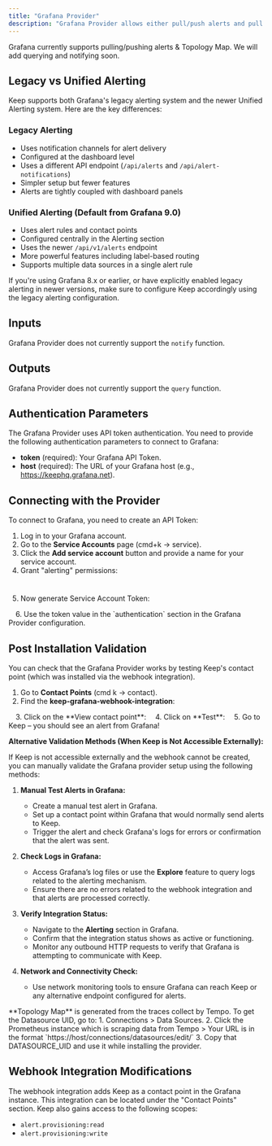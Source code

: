 ```yaml
---
title: "Grafana Provider"
description: "Grafana Provider allows either pull/push alerts and pull Topology Map from Grafana to Keep."
---
```

<Tip>Grafana currently supports pulling/pushing alerts & Topology Map. We will add querying and notifying soon.</Tip>

## Legacy vs Unified Alerting

Keep supports both Grafana's legacy alerting system and the newer Unified Alerting system. Here are the key differences:

### Legacy Alerting
- Uses notification channels for alert delivery
- Configured at the dashboard level
- Uses a different API endpoint (`/api/alerts` and `/api/alert-notifications`)
- Simpler setup but fewer features
- Alerts are tightly coupled with dashboard panels

### Unified Alerting (Default from Grafana 9.0)
- Uses alert rules and contact points
- Configured centrally in the Alerting section
- Uses the newer `/api/v1/alerts` endpoint
- More powerful features including label-based routing
- Supports multiple data sources in a single alert rule

<Note>
If you're using Grafana 8.x or earlier, or have explicitly enabled legacy alerting in newer versions, make sure to configure Keep accordingly using the legacy alerting configuration.
</Note>

## Inputs

Grafana Provider does not currently support the `notify` function.

## Outputs

Grafana Provider does not currently support the `query` function.

## Authentication Parameters

The Grafana Provider uses API token authentication. You need to provide the following authentication parameters to connect to Grafana:

- **token** (required): Your Grafana API Token.
- **host** (required): The URL of your Grafana host (e.g., https://keephq.grafana.net).

## Connecting with the Provider

To connect to Grafana, you need to create an API Token:

1. Log in to your Grafana account.
2. Go to the **Service Accounts** page (cmd+k -> service).
3. Click the **Add service account** button and provide a name for your service account.
4. Grant "alerting" permissions:

<Frame
    width="100"
  height="200">
  <img height="10" src="/images/grafana_sa.png" />
</Frame>

5. Now generate Service Account Token:

<Frame
    width="100"
  height="200">
  <img height="10" src="/images/grafana_sa_2.png" />
</Frame>
6. Use the token value in the `authentication` section in the Grafana Provider configuration.

## Post Installation Validation

You can check that the Grafana Provider works by testing Keep's contact point (which was installed via the webhook integration).

1. Go to **Contact Points** (cmd k -> contact).
2. Find the **keep-grafana-webhook-integration**:

<Frame
    width="100"
  height="200">
  <img height="10" src="/images/grafana_sa_3.png" />
</Frame>
3. Click on the **View contact point**:

<Frame
    width="100"
  height="200">
  <img height="10" src="/images/grafana_sa_4.png" />
</Frame>
4. Click on **Test**:

<Frame
    width="100"
  height="200">
  <img height="10" src="/images/grafana_sa_5.png" />
</Frame>
5. Go to Keep – you should see an alert from Grafana!

**Alternative Validation Methods (When Keep is Not Accessible Externally):**

If Keep is not accessible externally and the webhook cannot be created, you can manually validate the Grafana provider setup using the following methods:

1. **Manual Test Alerts in Grafana:**
   - Create a manual test alert in Grafana.
   - Set up a contact point within Grafana that would normally send alerts to Keep.
   - Trigger the alert and check Grafana's logs for errors or confirmation that the alert was sent.

2. **Check Logs in Grafana:**
   - Access Grafana’s log files or use the **Explore** feature to query logs related to the alerting mechanism.
   - Ensure there are no errors related to the webhook integration and that alerts are processed correctly.

3. **Verify Integration Status:**
   - Navigate to the **Alerting** section in Grafana.
   - Confirm that the integration status shows as active or functioning.
   - Monitor any outbound HTTP requests to verify that Grafana is attempting to communicate with Keep.

4. **Network and Connectivity Check:**
   - Use network monitoring tools to ensure Grafana can reach Keep or any alternative endpoint configured for alerts.

<Note>
**Topology Map** is generated from the traces collect by Tempo.
To get the Datasource UID, go to:
1. Connections > Data Sources.
2. Click the Prometheus instance which is scraping data from Tempo > Your URL is in the format `https://host/connections/datasources/edit/<DATASOURCE_UID>`
3. Copy that DATASOURCE_UID and use it while installing the provider.
</Note>

## Webhook Integration Modifications

The webhook integration adds Keep as a contact point in the Grafana instance. This integration can be located under the "Contact Points" section. Keep also gains access to the following scopes:
- `alert.provisioning:read`
- `alert.provisioning:write`
